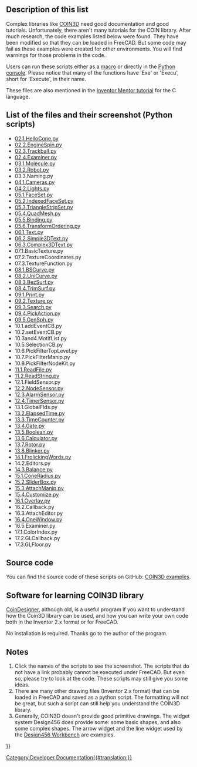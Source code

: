 <languages/>

{{TOCright}}

== Description of this list ==

Complex libraries like [https://en.wikipedia.org/wiki/Coin3D COIN3D] need good documentation and good tutorials. Unfortunately, there aren't many tutorials for the COIN library. After much research, the code examples listed below were found. They have been modified so that they can be loaded in FreeCAD. But some code may fail as these examples were created for other environments. You will find warnings for those problems in the code.

Users can run these scripts either as a [[Macros|macro]] or directly in the [[Python_console|Python console]]. Please notice that many of the functions have 'Exe' or 'Execu', short for 'Execute', in their name.

These files are also mentioned in the 
[http://www-evasion.imag.fr/Membres/Francois.Faure/doc/inventorMentor/sgi_html/pr01.html Inventor Mentor tutorial] for the C language.

== List of the files and their screenshot (Python scripts) ==

* [https://github.com/MariwanJ/COIN3D_Examples/blob/main/screenShots/02.1.HelloCone.py.jpg 02.1.HelloCone.py]     
* [https://github.com/MariwanJ/COIN3D_Examples/blob/main/screenShots/02.2.EngineSpin.py.jpg 02.2.EngineSpin.py]
* [https://github.com/MariwanJ/COIN3D_Examples/blob/main/screenShots/02.3.Trackball.py.jpg 02.3.Trackball.py]
* [https://github.com/MariwanJ/COIN3D_Examples/blob/main/screenShots/02.4.Examiner.py.jpg 02.4.Examiner.py]
* [https://github.com/MariwanJ/COIN3D_Examples/blob/main/screenShots/03.1.Molecule.py.jpg 03.1.Molecule.py]
* [https://github.com/MariwanJ/COIN3D_Examples/blob/main/screenShots/03.2.Robot.py.jpg 03.2.Robot.py]
* 03.3.Naming.py
* [https://github.com/MariwanJ/COIN3D_Examples/blob/main/screenShots/04.1.Cameras.py.jpg 04.1.Cameras.py]
* [https://github.com/MariwanJ/COIN3D_Examples/blob/main/screenShots/04.2.Lights.py.jpg 04.2.Lights.py]
* [https://github.com/MariwanJ/COIN3D_Examples/blob/main/screenShots/05.1.FaceSet.py.jpg 05.1.FaceSet.py]
* [https://github.com/MariwanJ/COIN3D_Examples/blob/main/screenShots/05.2.IndexedFaceSet.py.jpg 05.2.IndexedFaceSet.py]
* [https://github.com/MariwanJ/COIN3D_Examples/blob/main/screenShots/05.3.TriangleStripSet.py.jpg 05.3.TriangleStripSet.py]
* [https://github.com/MariwanJ/COIN3D_Examples/blob/main/screenShots/05.4.QuadMesh.py.jpg 05.4.QuadMesh.py]
* [https://github.com/MariwanJ/COIN3D_Examples/blob/main/screenShots/05.5.Binding.py.jpg 05.5.Binding.py]
* [https://github.com/MariwanJ/COIN3D_Examples/blob/main/screenShots/05.6.TransformOrdering.py.jpg 05.6.TransformOrdering.py]
* [https://github.com/MariwanJ/COIN3D_Examples/blob/main/screenShots/06.1.Text.py.JPG 06.1.Text.py]
* [https://github.com/MariwanJ/COIN3D_Examples/blob/main/screenShots/06.2.Simple3DText.py.JPG 06.2.Simple3DText.py]
* [https://github.com/MariwanJ/COIN3D_Examples/blob/main/screenShots/06.3.Complex3DText.py.JPG 06.3.Complex3DText.py]
* 07.1.BasicTexture.py
* 07.2.TextureCoordinates.py
* 07.3.TextureFunction.py
* [https://github.com/MariwanJ/COIN3D_Examples/blob/main/screenShots/08.1.BSCurve.py.jpg 08.1.BSCurve.py]
* [https://github.com/MariwanJ/COIN3D_Examples/blob/main/screenShots/08.2.UniCurve.py.jpg 08.2.UniCurve.py]
* [https://github.com/MariwanJ/COIN3D_Examples/blob/main/screenShots/08.3.BezSurf.py.jpg 08.3.BezSurf.py]
* [https://github.com/MariwanJ/COIN3D_Examples/blob/main/screenShots/08.4.TrimSurf.py.jpg 08.4.TrimSurf.py]
* [https://github.com/MariwanJ/COIN3D_Examples/blob/main/screenShots/09.1.Print.py.jpg 09.1.Print.py]
* [https://github.com/MariwanJ/COIN3D_Examples/blob/main/screenShots/09.2.Texture.py.jpg 09.2.Texture.py]
* [https://github.com/MariwanJ/COIN3D_Examples/blob/main/screenShots/09.3.Search.py.jpg 09.3.Search.py]
* [https://github.com/MariwanJ/COIN3D_Examples/blob/main/screenShots/09.4.PickAction.py.jpg 09.4.PickAction.py]
* [https://github.com/MariwanJ/COIN3D_Examples/blob/main/screenShots/10.3and4.MotifList.py.jpg 09.5.GenSph.py]
* 10.1.addEventCB.py
* 10.2.setEventCB.py
* 10.3and4.MotifList.py
* 10.5.SelectionCB.py
* 10.6.PickFilterTopLevel.py
* 10.7.PickFilterManip.py
* 10.8.PickFilterNodeKit.py
* [https://github.com/MariwanJ/COIN3D_Examples/blob/main/screenShots/11.1.ReadFile.py%2Cjpg.JPG 11.1.ReadFile.py]
* [https://github.com/MariwanJ/COIN3D_Examples/blob/main/screenShots/11.2.ReadString.py.jpg 11.2.ReadString.py]
* 12.1.FieldSensor.py
* [https://github.com/MariwanJ/COIN3D_Examples/blob/main/screenShots/12.2.NodeSensor.py.jpg 12.2.NodeSensor.py]
* [https://github.com/MariwanJ/COIN3D_Examples/blob/main/screenShots/12.3.AlarmSensor.py.jpg 12.3.AlarmSensor.py]
* [https://github.com/MariwanJ/COIN3D_Examples/blob/main/screenShots/12.4.TimerSensor.py.jpg 12.4.TimerSensor.py]
* 13.1.GlobalFlds.py
* [https://github.com/MariwanJ/COIN3D_Examples/blob/main/screenShots/13.2.ElapsedTime.py.jpg 13.2.ElapsedTime.py]
* [https://github.com/MariwanJ/COIN3D_Examples/blob/main/screenShots/13.3.TimeCounter.py.jpg 13.3.TimeCounter.py]
* [https://github.com/MariwanJ/COIN3D_Examples/blob/main/screenShots/13.4.Gate.py.jpg 13.4.Gate.py]
* [https://github.com/MariwanJ/COIN3D_Examples/blob/main/screenShots/13.5.Boolean.py.jpg 13.5.Boolean.py]
* [https://github.com/MariwanJ/COIN3D_Examples/blob/main/screenShots/13.6.Calculator.py.jpg 13.6.Calculator.py]
* [https://github.com/MariwanJ/COIN3D_Examples/blob/main/screenShots/13.7.Rotor.py.jpg 13.7.Rotor.py]
* [https://github.com/MariwanJ/COIN3D_Examples/blob/main/screenShots/13.8.Blinker.py.jpg 13.8.Blinker.py]
* [https://github.com/MariwanJ/COIN3D_Examples/blob/main/screenShots/14.1.FrolickingWords.py.jpg 14.1.FrolickingWords.py]
* 14.2.Editors.py
* [https://github.com/MariwanJ/COIN3D_Examples/blob/main/screenShots/14.3.Balance.py.jpg 14.3.Balance.py]
* [https://github.com/MariwanJ/COIN3D_Examples/blob/main/screenShots/15.1.ConeRadius.py.jpg 15.1.ConeRadius.py]
* [https://github.com/MariwanJ/COIN3D_Examples/blob/main/screenShots/15.2.SliderBox.py.jpg 15.2.SliderBox.py]
* [https://github.com/MariwanJ/COIN3D_Examples/blob/main/screenShots/15.3.AttachManip.py.jpg 15.3.AttachManip.py]
* [https://github.com/MariwanJ/COIN3D_Examples/blob/main/screenShots/15.4.Customize.py.jpg 15.4.Customize.py]
* [https://github.com/MariwanJ/COIN3D_Examples/blob/main/screenShots/16.1.Overlay.py.jpg 16.1.Overlay.py]
* 16.2.Callback.py
* 16.3.AttachEditor.py
* [https://github.com/MariwanJ/COIN3D_Examples/blob/main/screenShots/16.4.OneWindow.py.jpg 16.4.OneWindow.py]
* 16.5.Examiner.py
* 17.1.ColorIndex.py
* 17.2.GLCallback.py
* 17.3.GLFloor.py

== Source code ==

You can find the source code of these scripts on GitHub: [https://github.com/MariwanJ/COIN3D_Examples COIN3D examples].

== Software for learning COIN3D library ==

[http://coindesigner.sourceforge.net/ CoinDesigner], although old, is a useful program if you want to understand how the Coin3D library can be used, and how you can write your own code both in the Inventor 2.x format or for FreeCAD.

No installation is required. Thanks go to the author of the program.

== Notes ==

# Click the names of the scripts to see the screenshot. The scripts that do not have a link probably cannot be executed under FreeCAD. But even so, please try to look at the code. These scripts may still give you some ideas.
# There are many other drawing files (Inventor 2.x format) that can be loaded in FreeCAD and saved as a python script. The formatting will not be great, but such a script can still help you understand the COIN3D library.
# Generally, COIN3D doesn't provide good primitive drawings. The widget system Design456 does provide some: some basic shapes, and also some complex shapes. The arrow widget and the line widget used by the [[Design456_Workbench|Design456 Workbench]] are examples.


{{Powerdocnavi{{#translation:}}}}
[[Category:Developer Documentation{{#translation:}}]]